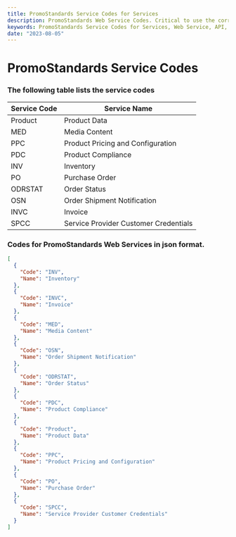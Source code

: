 ```yaml
---
title: PromoStandards Service Codes for Services
description: PromoStandards Web Service Codes. Critical to use the correct service code when making a request to a PromoStandards service.
keywords: PromoStandards Service Codes for Services, Web Service, API, PromoStandards API
date: "2023-08-05"
---
```


# PromoStandards Service Codes

### The following table lists the service codes

| Service Code | Service Name |
| ------------ | ------------ |
| Product      | Product Data |
| MED          | Media Content|
| PPC          | Product Pricing and Configuration |
| PDC          | Product Compliance |
| INV          | Inventory    |
| PO           | Purchase Order |
| ODRSTAT      | Order Status |
| OSN          | Order Shipment Notification|
| INVC         | Invoice      |
| SPCC         | Service Provider Customer Credentials |

### Codes for PromoStandards Web Services in json format.

```json copy
[
  {
    "Code": "INV",
    "Name": "Inventory"
  },
  {
    "Code": "INVC",
    "Name": "Invoice"
  },
  {
    "Code": "MED",
    "Name": "Media Content"
  },
  {
    "Code": "OSN",
    "Name": "Order Shipment Notification"
  },
  {
    "Code": "ODRSTAT",
    "Name": "Order Status"
  },
  {
    "Code": "PDC",
    "Name": "Product Compliance"
  },
  {
    "Code": "Product",
    "Name": "Product Data"
  },
  {
    "Code": "PPC",
    "Name": "Product Pricing and Configuration"
  },
  {
    "Code": "PO",
    "Name": "Purchase Order"
  },
  {
    "Code": "SPCC",
    "Name": "Service Provider Customer Credentials"
  }
]
```
